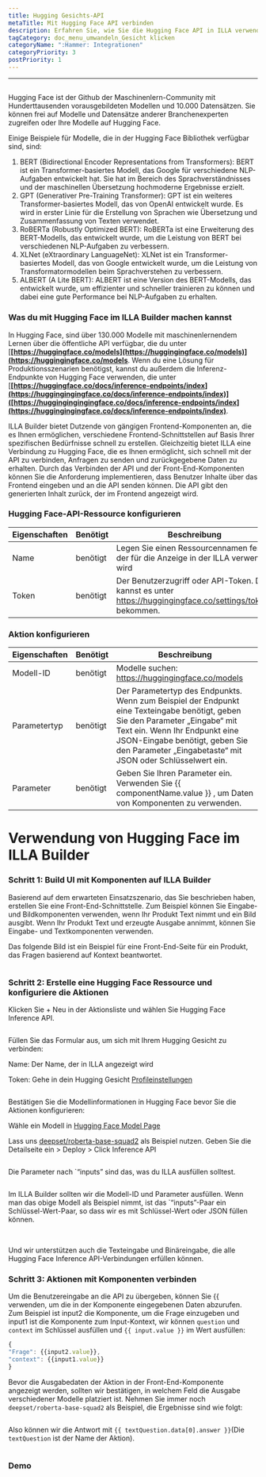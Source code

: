 ```yaml
---
title: Hugging Gesichts-API
metaTitle: Mit Hugging Face API verbinden
description: Erfahren Sie, wie Sie die Hugging Face API in ILLA verwenden
tagCategory: doc_menu_umwandeln_Gesicht klicken
categoryName: ":Hammer: Integrationen"
categoryPriority: 3
postPriority: 1
---
```


* * *

## <Heading hidden>Hugging Gesichts-API</Heading>

Hugging Face ist der Github der Maschinenlern-Community mit Hunderttausenden vorausgebildeten Modellen und 10.000 Datensätzen. Sie können frei auf Modelle und Datensätze anderer Branchenexperten zugreifen oder Ihre Modelle auf Hugging Face.

Einige Beispiele für Modelle, die in der Hugging Face Bibliothek verfügbar sind, sind:

1.  BERT (Bidirectional Encoder Representations from Transformers): BERT ist ein Transformer-basiertes Modell, das Google für verschiedene NLP-Aufgaben entwickelt hat. Sie hat im Bereich des Sprachverständnisses und der maschinellen Übersetzung hochmoderne Ergebnisse erzielt.
2.  GPT (Generativer Pre-Training Transformer): GPT ist ein weiteres Transformer-basiertes Modell, das von OpenAI entwickelt wurde. Es wird in erster Linie für die Erstellung von Sprachen wie Übersetzung und Zusammenfassung von Texten verwendet.
3.  RoBERTa (Robustly Optimized BERT): RoBERTa ist eine Erweiterung des BERT-Modells, das entwickelt wurde, um die Leistung von BERT bei verschiedenen NLP-Aufgaben zu verbessern.
4.  XLNet (eXtraordinary LanguageNet): XLNet ist ein Transformer-basiertes Modell, das von Google entwickelt wurde, um die Leistung von Transformatormodellen beim Sprachverstehen zu verbessern.
5.  ALBERT (A Lite BERT): ALBERT ist eine Version des BERT-Modells, das entwickelt wurde, um effizienter und schneller trainieren zu können und dabei eine gute Performance bei NLP-Aufgaben zu erhalten.

### Was du mit Hugging Face im ILLA Builder machen kannst

In Hugging Face, sind über 130.000 Modelle mit maschinenlernendem Lernen über die öffentliche API verfügbar, die du unter \[**[https://huggingface.co/models](https://huggingingface.co/models)](<https://huggingingface.co/models>**. Wenn du eine Lösung für Produktionsszenarien benötigst, kannst du außerdem die Inferenz-Endpunkte von Hugging Face verwenden, die unter \[**[https://huggingface.co/docs/inference-endpoints/index](https://huggingingingface.co/docs/inference-endpoints/index)]([https://huggingingingingface.co/docs/inference-endpoints/index](https://huggingingingface.co/docs/inference-endpoints/index)**.

ILLA Builder bietet Dutzende von gängigen Frontend-Komponenten an, die es Ihnen ermöglichen, verschiedene Frontend-Schnittstellen auf Basis Ihrer spezifischen Bedürfnisse schnell zu erstellen. Gleichzeitig bietet ILLA eine Verbindung zu Hugging Face, die es Ihnen ermöglicht, sich schnell mit der API zu verbinden, Anfragen zu senden und zurückgegebene Daten zu erhalten. Durch das Verbinden der API und der Front-End-Komponenten können Sie die Anforderung implementieren, dass Benutzer Inhalte über das Frontend eingeben und an die API senden können. Die API gibt den generierten Inhalt zurück, der im Frontend angezeigt wird.

### Hugging Face-API-Ressource konfigurieren

| Eigenschaften | Benötigt | Beschreibung                                                                                                |
| ------------- | -------- | ----------------------------------------------------------------------------------------------------------- |
| Name          | benötigt | Legen Sie einen Ressourcennamen fest, der für die Anzeige in der ILLA verwendet wird                        |
| Token         | benötigt | Der Benutzerzugriff oder API-Token. Du kannst es unter https://huggingingface.co/settings/tokens bekommen.  |

### Aktion konfigurieren

| Eigenschaften | Benötigt | Beschreibung                                                                                                                                                                                                                                                    |
| ------------- | -------- | --------------------------------------------------------------------------------------------------------------------------------------------------------------------------------------------------------------------------------------------------------------- |
| Modell-ID     | benötigt | Modelle suchen: https://huggingingface.co/models                                                                                                                                                                                                                |
| Parametertyp  | benötigt | Der Parametertyp des Endpunkts. Wenn zum Beispiel der Endpunkt eine Texteingabe benötigt, geben Sie den Parameter „Eingabe“ mit Text ein. Wenn Ihr Endpunkt eine JSON-Eingabe benötigt, geben Sie den Parameter „Eingabetaste“ mit JSON oder Schlüsselwert ein. |
| Parameter     | benötigt | Geben Sie Ihren Parameter ein. Verwenden Sie {{ componentName.value }} , um Daten von Komponenten zu verwenden.                                                                                                                                                 |

# Verwendung von Hugging Face im ILLA Builder

### Schritt 1: Build UI mit Komponenten auf ILLA Builder

Basierend auf dem erwarteten Einsatzszenario, das Sie beschrieben haben, erstellen Sie eine Front-End-Schnittstelle. Zum Beispiel können Sie Eingabe- und Bildkomponenten verwenden, wenn Ihr Produkt Text nimmt und ein Bild ausgibt. Wenn Ihr Produkt Text und erzeugte Ausgabe annimmt, können Sie Eingabe- und Textkomponenten verwenden.

Das folgende Bild ist ein Beispiel für eine Front-End-Seite für ein Produkt, das Fragen basierend auf Kontext beantwortet.

<img src='https://cdn.illacloud.com/official-website/img/docs/connect/hfapi1.png' alt="" />

### Schritt 2: Erstelle eine Hugging Face Ressource und konfiguriere die Aktionen

Klicken Sie + Neu in der Aktionsliste und wählen Sie Hugging Face Inference API.

<img src='https://cdn.illacloud.com/official-website/img/docs/connect/hfapi2.png' alt="" />

Füllen Sie das Formular aus, um sich mit Ihrem Hugging Gesicht zu verbinden:

Name: Der Name, der in ILLA angezeigt wird

Token: Gehe in dein Hugging Gesicht [Profileinstellungen]([https://huggingingface.co/settings/tokens](https://huggingingface.co/settings/tokens))

<img src='https://cdn.illacloud.com/official-website/img/docs/connect/hfapi3.png' alt="" />

Bestätigen Sie die Modellinformationen in Hugging Face bevor Sie die Aktionen konfigurieren:

Wähle ein Modell in [Hugging Face Model Page]([https://huggingface.co/models](https://huggingingface.co/models))

Lass uns [deepset/roberta-base-squad2]([https://huggingingface.co/deepset/roberta-base-squad2](https://huggingingface.co/deepset/roberta-base-squad2)) als Beispiel nutzen. Geben Sie die Detailseite ein > Deploy > Click Inference API

<img src='https://cdn.illacloud.com/official-website/img/docs/connect/hfapi4.png' alt="" />

Die Parameter nach \`“inputs” sind das, was du ILLA ausfüllen solltest. 

<img src='https://cdn.illacloud.com/official-website/img/docs/connect/hfapi5.png' alt="" />

Im ILLA Builder sollten wir die Modell-ID und Parameter ausfüllen. Wenn man das obige Modell als Beispiel nimmt, ist das \`“inputs”-Paar ein Schlüssel-Wert-Paar, so dass wir es mit Schlüssel-Wert oder JSON füllen können. 

<img src='https://cdn.illacloud.com/official-website/img/docs/connect/hfapi6.png' alt="" />

<img src='https://cdn.illacloud.com/official-website/img/docs/connect/hfapi7.png' alt="" />

Und wir unterstützen auch die Texteingabe und Binäreingabe, die alle Hugging Face Inference API-Verbindungen erfüllen können.

### Schritt 3: Aktionen mit Komponenten verbinden

Um die Benutzereingabe an die API zu übergeben, können Sie {{ verwenden, um die in der Komponente eingegebenen Daten abzurufen. Zum Beispiel ist input2 die Komponente, um die Frage einzugeben und input1 ist die Komponente zum Input-Kontext, wir können `question` und `context` im Schlüssel ausfüllen und `{{ input.value }}` im Wert ausfüllen:

```jsx
{
"Frage": {{input2.value}},
"context": {{input1.value}}
}
```

Bevor die Ausgabedaten der Aktion in der Front-End-Komponente angezeigt werden, sollten wir bestätigen, in welchem Feld die Ausgabe verschiedener Modelle platziert ist. Nehmen Sie immer noch `deepset/roberta-base-squad2` als Beispiel, die Ergebnisse sind wie folgt:

<img src='https://cdn.illacloud.com/official-website/img/docs/connect/hfapi8.png' alt="" />

Also können wir die Antwort mit `{{ textQuestion.data[0].answer }}`(Die `textQuestion` ist der Name der Aktion). 

<img src='https://cdn.illacloud.com/official-website/img/docs/connect/hfapi9.png' alt="" />

### Demo

<img src='https://cdn.illacloud.com/official-website/img/docs/connect/hfapi10.gif' alt="" />

<img src='https://cdn.illacloud.com/official-website/img/docs/connect/hfapi11.gif' alt="" />
